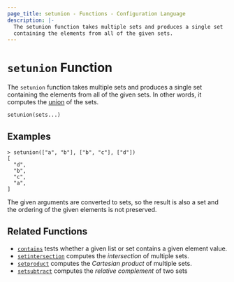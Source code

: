 ```yaml
---
page_title: setunion - Functions - Configuration Language
description: |-
  The setunion function takes multiple sets and produces a single set
  containing the elements from all of the given sets.
---
```


# `setunion` Function

The `setunion` function takes multiple sets and produces a single set
containing the elements from all of the given sets. In other words, it
computes the [union](https://en.wikipedia.org/wiki/Union_\(set_theory\)) of
the sets.

```hcl
setunion(sets...)
```

## Examples

```
> setunion(["a", "b"], ["b", "c"], ["d"])
[
  "d",
  "b",
  "c",
  "a",
]
```

The given arguments are converted to sets, so the result is also a set and
the ordering of the given elements is not preserved.

## Related Functions

* [`contains`](/docs/language/functions/contains) tests whether a given list or set contains
  a given element value.
* [`setintersection`](/docs/language/functions/setintersection) computes the _intersection_ of
  multiple sets.
* [`setproduct`](/docs/language/functions/setproduct) computes the _Cartesian product_ of multiple
  sets.
* [`setsubtract`](/docs/language/functions/setsubtract) computes the _relative complement_ of two sets
